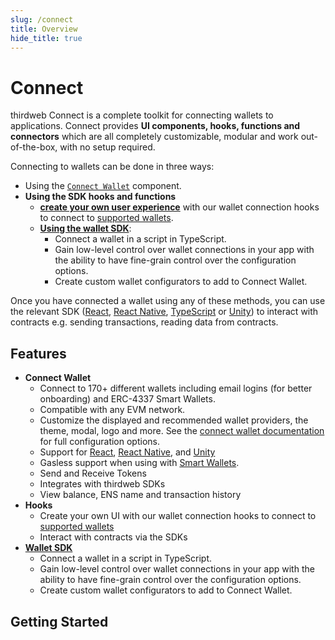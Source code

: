 ```yaml
---
slug: /connect
title: Overview
hide_title: true
---
```



# Connect

thirdweb Connect is a complete toolkit for connecting wallets to applications. Connect provides **UI components, hooks, functions and connectors** which are all completely customizable, modular and work out-of-the-box, with no setup required.

Connecting to wallets can be done in three ways:

- Using the [`Connect Wallet`](/connect/connect-wallet) component.
- **Using the SDK hooks and functions**
  - [**create your own user experience**](/connect/connect-wallet/custom-ui) with our wallet connection hooks to connect to [supported wallets](/connect/supported-wallets).
  - [**Using the wallet SDK**](/connect/wallet-sdk):
    - Connect a wallet in a script in TypeScript.
    - Gain low-level control over wallet connections in your app with the ability to have fine-grain control over the configuration options.
    - Create custom wallet configurators to add to Connect Wallet.

Once you have connected a wallet using any of these methods, you can use the relevant SDK ([React](/react), [React Native](/react-native), [TypeScript](/typescript) or [Unity](/unity)) to interact with contracts e.g. sending transactions, reading data from contracts.

## Features

- **Connect Wallet**
  - Connect to 170+ different wallets including email logins (for better onboarding) and ERC-4337 Smart Wallets.
  - Compatible with any EVM network.
  - Customize the displayed and recommended wallet providers, the theme, modal, logo and more. See the [connect wallet documentation](/connect/connect-wallet#configuration-options) for full configuration options.
  - Support for [React](/connect/usage-with-react-sdk), [React Native](/connect/usage-with-react-native-sdk), and [Unity](/connect/usage-with-unity-sdk)
  - Gasless support when using with [Smart Wallets](/react/react.smartwallet).
  - Send and Receive Tokens
  - Integrates with thirdweb SDKs
  - View balance, ENS name and transaction history
- **Hooks**
  - Create your own UI with our wallet connection hooks to connect to [supported wallets](/connect/supported-wallets)
  - Interact with contracts via the SDKs
- **[Wallet SDK](https://portal.thirdweb.com/wallet)**
  - Connect a wallet in a script in TypeScript.
  - Gain low-level control over wallet connections in your app with the ability to have fine-grain control over the configuration options.
  - Create custom wallet configurators to add to Connect Wallet.

<div className="col col--12" style={{ padding: 8 }}>
  <QuickstartCard
    name="Try Out Connect Wallet"
    link="https://thirdweb.com/dashboard/wallets/connect"
    image="/assets/product/connect-wallet.png"
  />
</div>

## Getting Started

<div className="row" style={{ marginBottom: 12, padding: 8, paddingTop: 0 }}>
  <div className="col col--4" style={{ padding: 8 }}>
    <QuickstartCard
      name="TypeScript"
      link="connect/typescript"
      image="/assets/languages/typescript.png"
    />
  </div>
  <div className="col col--4" style={{ padding: 8 }}>
    <QuickstartCard
      name="React"
      link="/connect/react"
      image="/assets/languages/react.png"
    />
  </div>
  <div className="col col--4" style={{ padding: 8 }}>
    <QuickstartCard
      name="React Native"
      link="/connect/react-native"
      image="/assets/languages/react-native.png"
    />
  </div>
  <div className="col col--4" style={{ padding: 8 }}>
    <QuickstartCard
      name="Unity"
      link="connect/unity"
      image="/assets/languages/unity.webp"
    />
  </div>
</div>

